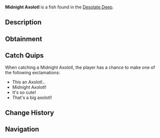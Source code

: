 {{FishInfobox
|image          = Midnight Axolotl.png
|rarity         = Legendary
|sea            = First Sea
|location       = [[Desolate Deep]]
|sublocation    = 
|sources        = Fishing Rod
|radar_location = 
|prog_speed     = -70
|xp             = 550
|weather        = 
|time           = Night
|season         = Spring, Autumn
|bait           = Insect
|base_weight    = 3
|base_value     = 1100
|weight_range   = 2
|base_chance    = 0.15
|base_resil     = 50
}}
'''Midnight Axolotl''' is a {{Rarity|Legendary}} fish found in the [[Desolate Deep]].

== Description ==
{{Description|The Midnight Axolotl is a variant of Axolotl that has adapted to the Desolate Deep. Midnight Axolotls are known for their adorable looks and giant size compared to regular Axolotls. They are most commonly seen at night while other fish sleep. It has been theorized that the glowing gills on the sides of their head have evolved, allowing them to use echolocation to see predators in even the darkest waters. Despite being on the lower end of the food chain, they use their agility and abilities to hide within the Desolate Deep. It is currently unknown how many Midnight Axolotls are residing there|Bestiary Entry}}

== Obtainment ==
{{Description|Hangs out near the deepest parts of the Desolate Deep during the Night.|Bestiary Hint}}
{{Fish Availability|
Desolate Deep/Desolate Pocket
|top_rods      = 
Leviathan's Fang Rod\6033.53\35034.04;
Ethereal Prism Rod\5656.09\31794.07;
Seraphic Rod\5653.23\31964.6;
No-Life Rod\5593.21\31838.44;
Tempest Rod\5509.97\31290.97;
Training Rod\5164.85\27251.16;
Flimsy Rod\4794.85\26319.27;
Resourceful Rod\4360.28\25371.2;
Free Spirit Rod\5489.02\31838.43;
Lucky Rod\3484.48\21376.97;
Trident Rod\5334.06\30939.61;
Challenger's Rod\5246.56\29841.39;
Rod Of The Forgotten Fang\5176.77\29291.05;
Rod Of The Exalted One\4821.02\27800.43;
Rod Of The Depths\4597.43\26607.95;
Zeus Rod\4560.31\26023.28;
Verdant Shear Rod\4522.42\25874.86;
Blazebringer Rod\4406.83\25561.29;
Depthseeker Rod\4373.58\25190.87;
Avalanche Rod\4013.07\23096.7;
Volcanic Rod\3898.92\22615.24;
Steady Rod\1789.65\10277.02
|recommended   = Ethereal Prism Rod
}}

== Catch Quips ==
When catching a Midnight Axolotl, the player has a chance to make one of the following exclamations:
* This an Axolotl..
* Midnight Axolotl!
* It's so cute!
* That's a big axolotl!

== Change History ==
{{Change History|{{subst:Current Version}}}}

== Navigation ==
{{Fish Navbox|Desolate Deep}}